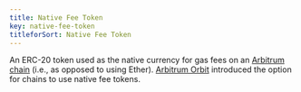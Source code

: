 ```yaml
---
title: Native Fee Token
key: native-fee-token
titleforSort: Native Fee Token
---
```


An ERC-20 token used as the native currency for gas fees on an [Arbitrum chain](/intro/glossary#arbitrum-chain) (i.e., as opposed to using Ether). [Arbitrum Orbit](/intro/glossary#arbitrum-orbit) introduced the option for chains to use native fee tokens.
